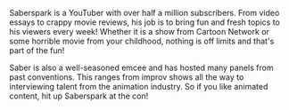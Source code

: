 Saberspark is a YouTuber with over half a million subscribers. From video essays to crappy movie reviews, his job is to bring fun and fresh topics to his viewers every week! Whether it is a show from Cartoon Network or some horrible movie from your childhood, nothing is off limits and that's part of the fun!

Saber is also a well-seasoned emcee and has hosted many panels from past conventions. This ranges from improv shows all the way to interviewing talent from the animation industry. So if you like animated content, hit up Saberspark at the con!
